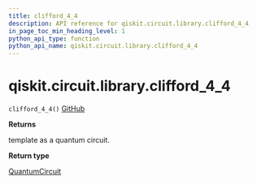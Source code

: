 ```yaml
---
title: clifford_4_4
description: API reference for qiskit.circuit.library.clifford_4_4
in_page_toc_min_heading_level: 1
python_api_type: function
python_api_name: qiskit.circuit.library.clifford_4_4
---
```


# qiskit.circuit.library.clifford\_4\_4

<span id="qiskit.circuit.library.clifford_4_4" />

`clifford_4_4()` [GitHub](https://github.com/qiskit/qiskit/tree/stable/0.19/qiskit/circuit/library/templates/clifford/clifford_4_4.py "view source code")

**Returns**

template as a quantum circuit.

**Return type**

[QuantumCircuit](qiskit.circuit.QuantumCircuit "qiskit.circuit.QuantumCircuit")

